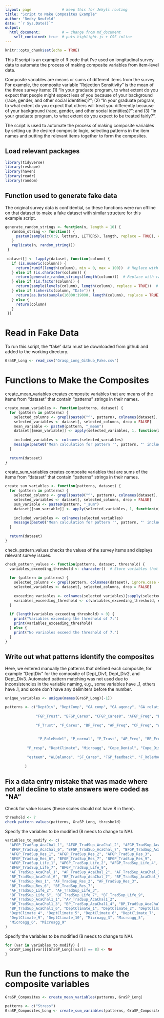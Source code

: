 ```yaml
---
layout: page              # keep this for Jekyll routing
title: "Script to Make Composites Example"
author: "Becky Neufeld"
date: "`r Sys.Date()`"
output:
  html_document:          # ← change from md_document
    self_contained: true  # puts highlight.js + CSS inline
---
```



```r
knitr::opts_chunk$set(echo = TRUE)
```

This R script is an example of R code that I've used on longitudinal survey data to automate the process of making composite variables from item-level data.  

Composite variables are means or sums of different items from the survey. For example, the composite variable "Rejection Sensitivity" is the mean of the three survey items: (1) "In your graduate program, to what extent do you expect that people might expect less of you because of your background (race, gender, and other social identities)?"; (2) "In your graduate program, to what extent do you expect that others will treat you differently because of your background (race, gender, and other social identities)?"; and (3) "In your graduate program, to what extent do you expect to be treated fairly?".

The script is used to automate the process of making composite variables by setting up the desired composite logic, selecting patterns in the item names and putting the relevant items together to form the composites. 

## Load relevant packages
```r
library(tidyverse)
library(reshape)
library(haven)
library(readr)
library(random)
```

## Function used to generate fake data 
The original survey data is confidential, so these functions were run offline on that dataset to make a fake dataset with similar structure for this example script.
 
```r
generate_random_strings <- function(n, length = 10) {
   random_string <- function() {
     paste0(sample(c(0:9, letters, LETTERS), length, replace = TRUE), collapse = "")
   }
   replicate(n, random_string())
 }
 
 dataset[] <- lapply(dataset, function(column) {
   if (is.numeric(column)) {
     return(runif(length(column), min = 0, max = 100))  # Replace with random numbers
   } else if (is.character(column)) {
     return(generate_random_strings(length(column)))  # Replace with random strings
   } else if (is.factor(column)) {
     return(sample(levels(column), length(column), replace = TRUE))  # Replace with random factor levels
   } else if (inherits(column, "Date")) {
     return(as.Date(sample(16000:19000, length(column), replace = TRUE), origin = "1970-01-01"))  # Replace with random dates
   } else {
     return(column)
   }
 })
```

# Read in Fake Data 
To run this script, the "fake" data must be downloaded from github and added to the working directory.
```r

GraSP_Long <- read_csv("Grasp_Long_Github_Fake.csv")

```

# Functions to Make the Composites

create_mean_variables creates composite variables that are means of the items from "dataset" that contain "patterns" strings in their names.
```r
create_mean_variables <- function(patterns, dataset) {
  for (pattern in patterns) {
    selected_columns <- grepl(paste0("^", pattern), colnames(dataset), ignore.case = TRUE)
    selected_variables <- dataset[, selected_columns, drop = FALSE]
    mean_variable <- paste0(pattern, "_mean")
    dataset[[mean_variable]] <- apply(selected_variables, 1, function(x) mean(as.numeric(x), na.rm = TRUE))
    
    included_variables <- colnames(selected_variables)
    message(paste0("Mean calculation for pattern '", pattern, "' includes the following variables: ", paste(included_variables, collapse = ", ")))
  }
  
  return(dataset)
}
```

create_sum_variables creates composite variables that are sums of the items from "dataset" that contain "patterns" strings in their names.
```r
create_sum_variables <- function(patterns, dataset) {
  for (pattern in patterns) {
    selected_columns <- grepl(paste0("^", pattern), colnames(dataset), ignore.case = TRUE)
    selected_variables <- dataset[, selected_columns, drop = FALSE]
    sum_variable <- paste0(pattern, "_sum")
    dataset[[sum_variable]] <- apply(selected_variables, 1, function(x) sum(as.numeric(x), na.rm = TRUE))
    
    included_variables <- colnames(selected_variables)
    message(paste0("Mean calculation for pattern '", pattern, "' includes the following variables: ", paste(included_variables, collapse = ", ")))
  }
  
  return(dataset)
}
```

check_pattern_values checks the values of the survey items and displays relevant survey issues.
```r
check_pattern_values <- function(patterns, dataset, threshold) {
  variables_exceeding_threshold <- character()  # Store variables that exceed the threshold
  
  for (pattern in patterns) {
    selected_columns <- grepl(pattern, colnames(dataset), ignore.case = TRUE)
    selected_variables <- dataset[, selected_columns, drop = FALSE]
    
    exceeding_variables <- colnames(selected_variables)[sapply(selected_variables, function(x) any(as.numeric(x) > threshold, na.rm = TRUE))]
    variables_exceeding_threshold <- c(variables_exceeding_threshold, exceeding_variables)
  }
  
  if (length(variables_exceeding_threshold) > 0) {
    print("Variables exceeding the threshold of 7:")
    print(variables_exceeding_threshold)
  } else {
    print("No variables exceed the threshold of 7.")
  }
}
```

## Write out what patterns identify the composites

Here, we entered manually the patterns that defined each composite, for example "DeptDiv" for the composite of Dept_Div1, Dept_Div2, and Dept_Div3.  Automated pattern matching was not used due to inconsistencies in the variable naming, e.g., some variables have _1, others have .1, and some don't have any delimiters before the number.
```r
unique_variables <- unique(names(GraSP_Long)[-1])

patterns <- c("DeptDiv", "DeptComp", "GA_comp", "GA_agency", "GA_relation", "RS", "DeptFit", "Phd_Goals_int_comm", "Phd_Goals_int_agen", "Phd_Goals_ext_comm", "Phd_Goals_ext_agen", "SEff", "Eng",  "AffEng", "BehEng", "Belong", "scienceID", "AcaID", "stemID", "Commit_Grad", "Commit_field", "SWB", "FGP_RoleModel", 
              
              "FGP_Trust", "BFGP_Cares", "CFGP_Cares8", "AFGP_Freq", "BFGP_Freq", "AFGP_TradSup_AcaChal", "BFGP_TradSup_AcaChal", "AFGP_TradSup_Res", "BFGP_TradSup_Res", "AFGP_TradSup_Life", "BFGP_TradSup_Life",
              
              "F_Trust", "F_Cares", "BF_Freq", "AF_Freq", "CF_Freq", "AF_TradSup_AcaChal", "BF_TradSup_AcaChal","AF_TradSup_Res", "BF_TradSup_Res", "AF_TradSup_Life", "BF_TradSup_Life",
              
              
               "P_RoleModel", "P_normal", "P_Trust", "AP_Freq", "BP_Freq", "CP_Freq", "AP_TradSup_AcaChal", "BP_TradSup_AcaChal",
               
          "P_resp", "DeptClimate", "Microagg", "Cope_Denial", "Cope_Diseng", "Cope_Vent", "Cope_Reframe", "Cope_Emosup", "Cope_Instrsup", "Cope_Selfblame", "Cope_Subuse", "Cope_Plan", "Cope_Active", "Cope_Distract",
          
          "esteem", "WLBalance", "SF_Cares", "FGP_feedback", "F_RoleModel", "F_feedback"
          
         )
```

## Fix a data entry mistake that was made where not all decline to state answers were coded as "NA"

Check for value Issues (these scales should not have 8 in them).
```r
threshold <- 7
check_pattern_values(patterns, GraSP_Long, threshold)
```

Specify the variables to be modified (8 needs to change to NA).
```r
variables_to_modify <- c(
  "AFGP_TradSup_AcaChal_1", "AFGP_TradSup_AcaChal_2", "AFGP_TradSup_AcaChal_3",
  "BFGP_TradSup_AcaChal_6", "BFGP_TradSup_AcaChal_7", "BFGP_TradSup_AcaChal_10",
  "AFGP_TradSup_Res_1", "AFGP_TradSup_Res_2", "AFGP_TradSup_Res_3",
  "BFGP_TradSup_Res_6", "BFGP_TradSup_Res_7", "BFGP_TradSup_Res_9",
  "AFGP_TradSup_Life_1", "AFGP_TradSup_Life_2", "AFGP_TradSup_Life_4",
  "BFGP_TradSup_Life_7", "BFGP_TradSup_Life_9",
  "AF_TradSup_AcaChal_1", "AF_TradSup_AcaChal_2", "AF_TradSup_AcaChal_3",
  "BF_TradSup_AcaChal_6", "BF_TradSup_AcaChal_7", "BF_TradSup_AcaChal_9",
  "AF_TradSup_Res_1", "AF_TradSup_Res_2", "AF_TradSup_Res_3",
  "BF_TradSup_Res_6", "BF_TradSup_Res_7",
  "AF_TradSup_Life_2", "AF_TradSup_Life_3",
  "BF_TradSup_Life_6", "BF_TradSup_Life_7", "BF_TradSup_Life_9",
  "AP_TradSup_AcaChal1_1", "AP_TradSup_AcaChal1_2",
  "BP_TradSup_AcaChal1_3", "BP_TradSup_AcaChal1_4", "BP_TradSup_AcaChal1_5",
  "BP_TradSup_AcaChal1_6", "DeptClimate_1", "DeptClimate_2", "DeptClimate_3",
  "DeptClimate_4", "DeptClimate_5", "DeptClimate_6", "DeptClimate_7",
  "DeptClimate_9", "DeptClimate_10", "Microagg_3", "Microagg_5",
  "Microagg_6", "Microagg_9"
)
```
Specify the variables to be modified (8 needs to change to NA).
```r
for (var in variables_to_modify) {
  GraSP_Long[[var]][GraSP_Long[[var]] == 8] <- NA
}

```

# Run the functions to make the composite variables
```r

GraSP_Composites <- create_mean_variables(patterns, GraSP_Long)

patterns <- c("Stress")
GraSP_Composites_Long <- create_sum_variables(patterns, GraSP_Composites)
```



